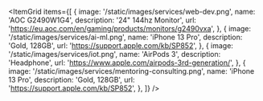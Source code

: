 

<ItemGrid
  items={[
    {
      image: '/static/images/services/web-dev.png',
      name: 'AOC G2490W1G4',
      description: '24" 144hz Monitor',
      url: 'https://eu.aoc.com/en/gaming/products/monitors/g2490vxa',
    },
    {
      image: '/static/images/services/ai-ml.png',
      name: 'iPhone 13 Pro',
      description: 'Gold, 128GB',
      url: 'https://support.apple.com/kb/SP852',
    },
    {
      image: '/static/images/services/iot.png',
      name: 'AirPods 3',
      description: 'Headphone',
      url: 'https://www.apple.com/airpods-3rd-generation/',
    },
    {
      image: '/static/images/services/mentoring-consulting.png',
      name: 'iPhone 13 Pro',
      description: 'Gold, 128GB',
      url: 'https://support.apple.com/kb/SP852',
    },
  ]}
/>
